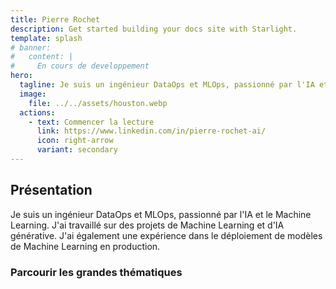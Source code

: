 ```yaml
---
title: Pierre Rochet
description: Get started building your docs site with Starlight.
template: splash
# banner:
#   content: |
#     En cours de developpement
hero:
  tagline: Je suis un ingénieur DataOps et MLOps, passionné par l'IA et le Machine Learning. J'ai travaillé sur des projets de Machine Learning et d'IA générative. J'ai également une expérience dans le déploiement de modèles de Machine Learning en production.
  image:
    file: ../../assets/houston.webp
  actions:
    - text: Commencer la lecture
      link: https://www.linkedin.com/in/pierre-rochet-ai/
      icon: right-arrow
      variant: secondary
---
```



## Présentation

Je suis un ingénieur DataOps et MLOps, passionné par l'IA et le Machine Learning. J'ai travaillé sur des projets de Machine Learning et d'IA générative. J'ai également une expérience dans le déploiement de modèles de Machine Learning en production.

### Parcourir les grandes thématiques

<CardGrid>
  <LinkCard
    href="#"
    title="Python <span class='text-xs bg-yellow-200 text-gray-700 px-2 rounded-lg align-super'>developpement<span>"
    description="Guide pour apprendre la programmation Python, des bases aux concepts
    avancés."
  ></LinkCard>
  <LinkCard
    href="#"
    title="ML, LLM et IA Générative <span class='text-xs bg-orange-200 text-gray-700 px-2 rounded-lg align-super'>à venir<span>"
    description="Introduction au Machine Learning, les grands modèles de langue et les outils pour l'IA moderne."
  />
  <LinkCard
    href=""
    title="Cloud AWS <span class='text-xs bg-orange-200 text-gray-700 px-2 rounded-lg align-super'>à venir<span>"
    description="
    Présentations des outils et des services du cloud AWS pour l'IA et le
    machine learning."
  />
  <LinkCard
    href="#"
    title="Case d'usage et projets <span class='text-xs bg-orange-200 text-gray-700 px-2 rounded-lg align-super'>à venir<span>"
    description="Mise en oeuvre de projets et de cas d'usage en IA sur AWS."
  />
</CardGrid>
